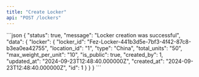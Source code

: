 ```yaml
---
title: "Create Locker"
api: "POST /lockers"
---
```

<ParamField body="name" type="string" required />
<ParamField body="address" type="string" required />
<ParamField body="latitude" type="string" required />
<ParamField body="longitude" type="string" required />
<ParamField body="stateId" type="string" required />
<ParamField body="locationId" type="string" required />
<ParamField body="type" type="string" required />
<ParamField body="totalUnits" type="integer" required />
<ParamField body="maxWeightPerUnit" type="integer" required />
<ParamField body="isPublic" type="boolean" required />

<ResponseExample>
```json
{
    "status": true,
    "message": "Locker creation was successful",
    "data": {
        "locker": {
            "locker_id": "Fez-Locker-441b3d5e-7bf3-4f42-87c8-b3ea0ea42755",
            "location_id": "1",
            "type": "China",
            "total_units": "50",
            "max_weight_per_unit": "10",
            "is_public": true,
            "created_by": 1,
            "updated_at": "2024-09-23T12:48:40.000000Z",
            "created_at": "2024-09-23T12:48:40.000000Z",
            "id": 1
        }
    }
}
```
</ResponseExample>
